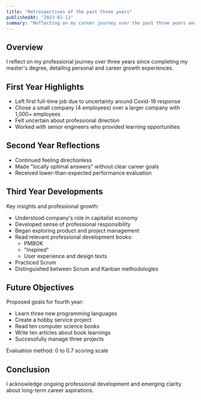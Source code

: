 ```yaml
---
title: "Retrospectives of the past three years"
publishedAt: "2023-01-11"
summary: "Reflecting on my career journey over the past three years and setting goals for the future."
---
```


## Overview

I reflect on my professional journey over three years since completing my master's degree, detailing personal and career growth experiences.

## First Year Highlights

- Left first full-time job due to uncertainty around Covid-19 response
- Chose a small company (4 employees) over a larger company with 1,000+ employees
- Felt uncertain about professional direction
- Worked with senior engineers who provided learning opportunities

## Second Year Reflections

- Continued feeling directionless
- Made "locally optimal answers" without clear career goals
- Received lower-than-expected performance evaluation

## Third Year Developments

Key insights and professional growth:
- Understood company's role in capitalist economy
- Developed sense of professional responsibility
- Began exploring product and project management
- Read relevant professional development books:
  - PMBOK
  - "Inspired"
  - User experience and design texts
- Practiced Scrum
- Distinguished between Scrum and Kanban methodologies

## Future Objectives

Proposed goals for fourth year:
- Learn three new programming languages
- Create a hobby service project
- Read ten computer science books
- Write ten articles about book learnings
- Successfully manage three projects

Evaluation method: 0 to 0.7 scoring scale

## Conclusion

I acknowledge ongoing professional development and emerging clarity about long-term career aspirations.